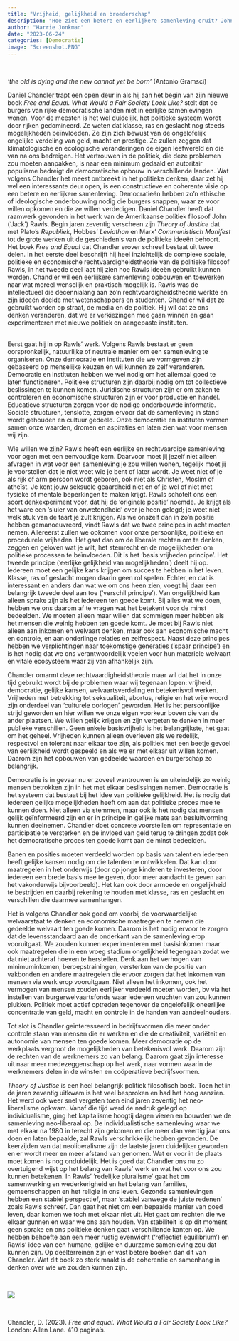 ```yaml
---
title: "Vrijheid, gelijkheid en broederschap"
description: "Hoe ziet een betere en eerlijkere samenleving eruit? John Rawls heeft hier een theorie voor ontwikkeld en Daniel Chandler blaast in zijn nieuwe boek Free and Equal. What Would a Fair Society Look Like? hier nieuw leven in. Niet alleen beschrijft hij deze rechtvaardigheidstheorie heel helder, ook laat hij zien wat dit voor ons nu zou kunnen betekenen. Wat dit boek zo sterk maakt is de coherentie en samenhang in denken over wie we zouden kunnen zijn."
author: "Harrie Jonkman"
date: "2023-06-24"
categories: [Democratie]
image: "Screenshot.PNG"
---
```


<br>

*'the old is dying and the new cannot yet be born'* (Antonio Gramsci)

Daniel Chandler trapt een open deur in als hij aan het begin van zijn nieuwe boek *Free and Equal. What Would a Fair Society Look Like?* stelt dat de burgers van rijke democratische landen niet in eerlijke samenlevingen wonen. Voor de meesten is het wel duidelijk, het politieke systeem wordt door rijken gedomineerd. Ze weten dat klasse, ras en geslacht nog steeds mogelijkheden beïnvloeden. Ze zijn zich bewust van de ongelofelijk ongelijke verdeling van geld, macht en prestige. Ze zullen zeggen dat klimatologische en ecologische veranderingen de eigen leefwereld en die van na ons bedreigen. Het vertrouwen in de politiek, die deze problemen zou moeten aanpakken, is naar een minimum gedaald en autoritair populisme bedreigt de democratische opbouw in verschillende landen. Wat volgens Chandler het meest ontbreekt in het politieke denken, daar zet hij wel een interessante deur open, is een constructieve en coherente visie op een betere en eerlijkere samenleving. Democratieën hebben zo'n ethische of ideologische onderbouwing nodig die burgers snappen, waar ze voor willen opkomen en die ze willen verdedigen. Daniel Chandler heeft dat raamwerk gevonden in het werk van de Amerikaanse politiek filosoof John ('Jack') Rawls. Begin jaren zeventig verscheen zijn *Theory of Justice* dat met Plato's *Republiek*, Hobbes' *Leviathan* en Marx' *Communistisch Manifest* tot de grote werken uit de geschiedenis van de politieke ideeën behoort. Het boek *Free and Equal* dat Chandler erover schreef bestaat uit twee delen. In het eerste deel beschrijft hij heel inzichtelijk de complexe sociale, politieke en economische rechtvaardigheidstheorie van de politieke filosoof Rawls, in het tweede deel laat hij zien hoe Rawls ideeën gebruikt kunnen worden. Chandler wil een eerlijkere samenleving opbouwen en toewerken naar wat moreel wenselijk en praktisch mogelijk is. Rawls was de intellectueel die decennialang aan zo'n rechtvaardigheidstheorie werkte en zijn ideeën deelde met wetenschappers en studenten. Chandler wil dat ze gebruikt worden op straat, de media en de politiek. Hij wil dat ze ons denken veranderen, dat we er verkiezingen mee gaan winnen en gaan experimenteren met nieuwe politiek en aangepaste instituten.

<br> Eerst gaat hij in op Rawls' werk. Volgens Rawls bestaat er geen oorspronkelijk, natuurlijke of neutrale manier om een samenleving te organiseren. Onze democratie en instituten die we vormgeven zijn gebaseerd op menselijke keuzen en wij kunnen ze zelf veranderen. Democratie en instituten hebben we wel nodig om het allemaal goed te laten functioneren. Politieke structuren zijn daarbij nodig om tot collectieve beslissingen te kunnen komen. Juridische structuren zijn er om zaken te controleren en economische structuren zijn er voor productie en handel. Educatieve structuren zorgen voor de nodige onderbouwde informatie. Sociale structuren, tenslotte, zorgen ervoor dat de samenleving in stand wordt gehouden en cultuur gedeeld. Onze democratie en instituten vormen samen onze waarden, dromen en aspiraties en laten zien wat voor mensen wij zijn.

Wie willen we zijn? Rawls heeft een eerlijke en rechtvaardige samenleving voor ogen met een eenvoudige kern. Daarvoor moet jij jezelf niet alleen afvragen in wat voor een samenleving je zou willen wonen, tegelijk moet jij je voorstellen dat je niet weet wie je bent of later wordt. Je weet niet of je als rijk of arm persoon wordt geboren, ook niet als Christen, Moslim of atheïst. Je kent jouw seksuele geaardheid niet en of je wel of niet met fysieke of mentale beperkingen te maken krijgt. Rawls schotelt ons een soort denkexperiment voor, dat hij de 'originele positie' noemde. Je krijgt als het ware een 'sluier van onwetendheid' over je heen gelegd; je weet niet welk stuk van de taart je zult krijgen. Als we onszelf dan in zo'n positie hebben gemanoeuvreerd, vindt Rawls dat we twee principes in acht moeten nemen. Allereerst zullen we opkomen voor onze persoonlijke, politieke en procedurele vrijheden. Het gaat dan om de liberale rechten om te denken, zeggen en geloven wat je wilt, het stemrecht en de mogelijkheden om politieke processen te beïnvloeden. Dit is het 'basis vrijheden principe'. Het tweede principe ('eerlijke gelijkheid van mogelijkheden') deelt hij op. Iedereen moet een gelijke kans krijgen om succes te hebben in het leven. Klasse, ras of geslacht mogen daarin geen rol spelen. Echter, en dat is interessant en anders dan wat we om ons heen zien, voegt hij daar een belangrijk tweede deel aan toe ('verschil principe'). Van ongelijkheid kan alleen sprake zijn als het iedereen ten goede komt. Bij alles wat we doen, hebben we ons daarom af te vragen wat het betekent voor de minst bedeelden. We moeten alleen maar willen dat sommigen meer hebben als het mensen die weinig hebben ten goede komt. Je moet bij Rawls niet alleen aan inkomen en welvaart denken, maar ook aan economische macht en controle, en aan onderlinge relaties en zelfrespect. Naast deze principes hebben we verplichtingen naar toekomstige generaties ('spaar principe') en is het nodig dat we ons verantwoordelijk voelen voor hun materiele welvaart en vitale ecosysteem waar zij van afhankelijk zijn.

Chandler omarmt deze rechtvaardigheidstheorie maar wil dat het in onze tijd gebruikt wordt bij de problemen waar wij tegenaan lopen: vrijheid, democratie, gelijke kansen, welvaartsverdeling en betekenisvol werken. Vrijheden met betrekking tot seksualiteit, abortus, religie en het vrije woord zijn onderdeel van 'culturele oorlogen' geworden. Het is het persoonlijke strijd geworden en hier willen we onze eigen voorkeur boven die van de ander plaatsen. We willen gelijk krijgen en zijn vergeten te denken in meer publieke verschillen. Geen enkele basisvrijheid is het belangrijkste, het gaat om het geheel. Vrijheden kunnen alleen overleven als we redelijk, respectvol en tolerant naar elkaar toe zijn, als politiek met een beetje gevoel van eerlijkheid wordt gespeeld en als we er met elkaar uit willen komen. Daarom zijn het opbouwen van gedeelde waarden en burgerschap zo belangrijk.

Democratie is in gevaar nu er zoveel wantrouwen is en uiteindelijk zo weinig mensen betrokken zijn in het met elkaar beslissingen nemen. Democratie is het systeem dat bestaat bij het idee van politieke gelijkheid. Het is nodig dat iedereen gelijke mogelijkheden heeft om aan dat politieke proces mee te kunnen doen. Niet alleen via stemmen, maar ook is het nodig dat mensen gelijk geïnformeerd zijn en er in principe in gelijke mate aan besluitvorming kunnen deelnemen. Chandler doet concrete voorstellen om representatie en participatie te versterken en de invloed van geld terug te dringen zodat ook het democratische proces ten goede komt aan de minst bedeelden.

Banen en posities moeten verdeeld worden op basis van talent en iedereen heeft gelijke kansen nodig om die talenten te ontwikkelen. Dat kan door maatregelen in het onderwijs (door op jonge kinderen te investeren, door iedereen een brede basis mee te geven, door meer aandacht te geven aan het vakonderwijs bijvoorbeeld). Het kan ook door armoede en ongelijkheid te bestrijden en daarbij rekening te houden met klasse, ras en geslacht en verschillen die daarmee samenhangen.

Het is volgens Chandler ook goed om voorbij de voorwaardelijke welvaarstaat te denken en economische maatregelen te nemen die gedeelde welvaart ten goede komen. Daarom is het nodig ervoor te zorgen dat de levensstandaard aan de onderkant van de samenleving erop vooruitgaat. We zouden kunnen experimenteren met basisinkomen maar ook maatregelen die in een vroeg stadium ongelijkheid tegengaan zodat we dat niet achteraf hoeven te herstellen. Denk aan het verhogen van minimuminkomen, beroepstrainingen, versterken van de positie van vakbonden en andere maatregelen die ervoor zorgen dat het inkomen van mensen via werk erop vooruitgaan. Niet alleen het inkomen, ook het vermogen van mensen zouden eerlijker verdeeld moeten worden, bv via het instellen van burgerwelvaartsfonds waar iedereen vruchten van zou kunnen plukken. Politiek moet actief optreden tegenover de ongelofelijk oneerlijke concentratie van geld, macht en controle in de handen van aandeelhouders.

Tot slot is Chandler geïnteresseerd in bedrijfsvormen die meer onder controle staan van mensen die er werken en die de creativiteit, variëteit en autonomie van mensen ten goede komen. Meer democratie op de werkplaats vergroot de mogelijkheden van betekenisvol werk. Daarom zijn de rechten van de werknemers zo van belang. Daarom gaat zijn interesse uit naar meer medezeggenschap op het werk, naar vormen waarin de werknemers delen in de winsten en coöperatieve bedrijfsvormen.

*Theory of Justice* is een heel belangrijk politiek filosofisch boek. Toen het in de jaren zeventig uitkwam is het veel besproken en had het hoog aanzien. Het werd ook weer snel vergeten toen eind jaren zeventig het neo-liberalisme opkwam. Vanaf die tijd werd de nadruk gelegd op individualisme, ging het kapitalisme hoogtij dagen vieren en bouwden we de samenleving neo-liberaal op. De individualistische samenleving waar we met elkaar na 1980 in terecht zijn gekomen en die meer dan veertig jaar ons doen en laten bepaalde, zal Rawls verschrikkelijk hebben gevonden. De keerzijden van dat neoliberalisme zijn de laatste jaren duidelijker geworden en er wordt meer en meer afstand van genomen. Wat er voor in de plaats moet komen is nog onduidelijk. Het is goed dat Chandler ons nu zo overtuigend wijst op het belang van Rawls' werk en wat het voor ons zou kunnen betekenen. In Rawls' 'redelijke pluralisme' gaat het om samenwerking en wederkerigheid en het belang van families, gemeenschappen en het religie in ons leven. Gezonde samenlevingen hebben een stabiel perspectief, maar 'stabiel vanwege de juiste redenen' zoals Rawls schreef. Dan gaat het niet om een bepaalde manier van goed leven, daar komen we toch met elkaar niet uit. Het gaat om rechten die we elkaar gunnen en waar we ons aan houden. Van stabiliteit is op dit moment geen sprake en ons politieke denken gaat verschillende kanten op. We hebben behoefte aan een meer rustig evenwicht ('reflectief equilibrium') en Rawls' idee van een humane, gelijke en duurzame samenleving zou dat kunnen zijn. Op deelterreinen zijn er vast betere boeken dan dit van Chandler. Wat dit boek zo sterk maakt is de coherentie en samenhang in denken over wie we zouden kunnen zijn.

<br>

![](Screenshot.png)

<br>

Chandler, D. (2023). *Free and equal. What Would a Fair Society Look Like?* London: Allen Lane. 410 pagina's.
